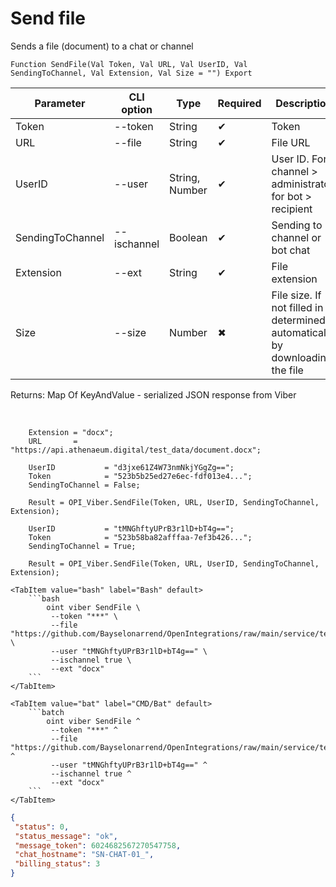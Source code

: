﻿---
sidebar_position: 3
description: Send file and other functions to work with Viber in the Open Integration Package, a free open-source integration library for 1C:Enterprise 8, OneScript and CLI
keywords: [1C, 1С, 1С:Enterprise, 1С:Enterprise 8.3, API, Integration, Services, Exchange, OneScript, CLI, Viber]
---


# Send file
 Sends a file (document) to a chat or channel



`Function SendFile(Val Token, Val URL, Val UserID, Val SendingToChannel, Val Extension, Val Size = "") Export`

  | Parameter | CLI option | Type | Required | Description |
  |-|-|-|-|-|
  | Token | --token | String | &#x2714; | Token |
  | URL | --file | String | &#x2714; | File URL |
  | UserID | --user | String, Number | &#x2714; | User ID. For channel > administrator, for bot > recipient |
  | SendingToChannel | --ischannel | Boolean | &#x2714; | Sending to channel or bot chat |
  | Extension | --ext | String | &#x2714; | File extension |
  | Size | --size | Number | &#x2716; | File size. If not filled in > determined automatically by downloading the file |

  
  Returns:  Map Of KeyAndValue - serialized JSON response from Viber

<br/>




```bsl title="1C:Enterprise/OneScript code example"
    Extension = "docx";
    URL       = "https://api.athenaeum.digital/test_data/document.docx";

    UserID           = "d3jxe61Z4W73nmNkjYGgZg==";
    Token            = "523b5b25ed27e6ec-fdf013e4...";
    SendingToChannel = False;

    Result = OPI_Viber.SendFile(Token, URL, UserID, SendingToChannel, Extension);

    UserID           = "tMNGhftyUPrB3r1lD+bT4g==";
    Token            = "523b58ba82afffaa-7ef3b426...";
    SendingToChannel = True;

    Result = OPI_Viber.SendFile(Token, URL, UserID, SendingToChannel, Extension);
```
 

 <Tabs>
  
    <TabItem value="bash" label="Bash" default>
        ```bash
            oint viber SendFile \
             --token "***" \
             --file "https://github.com/Bayselonarrend/OpenIntegrations/raw/main/service/test_data/document.docx" \
             --user "tMNGhftyUPrB3r1lD+bT4g==" \
             --ischannel true \
             --ext "docx"
        ```
    </TabItem>
  
    <TabItem value="bat" label="CMD/Bat" default>
        ```batch
            oint viber SendFile ^
             --token "***" ^
             --file "https://github.com/Bayselonarrend/OpenIntegrations/raw/main/service/test_data/document.docx" ^
             --user "tMNGhftyUPrB3r1lD+bT4g==" ^
             --ischannel true ^
             --ext "docx"
        ```
    </TabItem>
</Tabs>


```json title="Result"
{
 "status": 0,
 "status_message": "ok",
 "message_token": 6024682567270547758,
 "chat_hostname": "SN-CHAT-01_",
 "billing_status": 3
}
```
